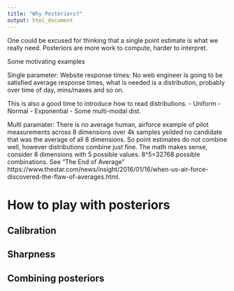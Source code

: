 ```yaml
---
title: "Why Posteriors?"
output: html_document
---
```


One could be excused for thinking that a single point estimate is what we really need. Posteriors are more work to compute, harder to interpret. 

Some motivating examples

Single parameter: Website response times: No web engineer is going to be satisfied average response times, what is needed is a distribution, probably over time of day, mins/maxes and so on. 

This is also a good time to introduce how to read distributions. 
- Uniform
- Normal
- Exponential
- Some multi-modal dist.

Multi paramater: There is no average human, airforce example of pilot measurements across 8 dimensions over 4k samples yeilded no candidate that was the average of all 8 dimensions. So point estimates do not combine well, however distributions combine just fine. The math makes sense, consider 8 dimensions with 5 possible values. 8^5=32768 possible combinations. See "The End of Average" https://www.thestar.com/news/insight/2016/01/16/when-us-air-force-discovered-the-flaw-of-averages.html. 

# How to play with posteriors

## Calibration

## Sharpness

## Combining posteriors





